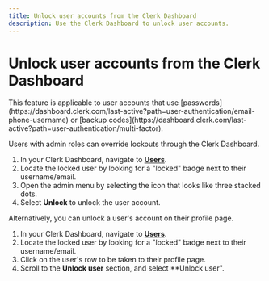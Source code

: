 ```yaml
---
title: Unlock user accounts from the Clerk Dashboard
description: Use the Clerk Dashboard to unlock user accounts.
---
```


# Unlock user accounts from the Clerk Dashboard

<Callout type="info">
This feature is applicable to user accounts that use [passwords](https://dashboard.clerk.com/last-active?path=user-authentication/email-phone-username) or [backup codes](https://dashboard.clerk.com/last-active?path=user-authentication/multi-factor).
</Callout>

Users with admin roles can override lockouts through the Clerk Dashboard.

1. In your Clerk Dashboard, navigate to **[Users](https://dashboard.clerk.com/last-active?path=users)**.
2. Locate the locked user by looking for a "locked" badge next to their username/email. 
3. Open the admin menu by selecting the icon that looks like three stacked dots.
4. Select **Unlock** to unlock the user account.

<Images
width={1512}
height={914}
src="/docs/images/security/userlock_dashboard.webp"
alt=" "
/>

Alternatively, you can unlock a user's account on their profile page. 

1. In your Clerk Dashboard, navigate to **[Users](https://dashboard.clerk.com/last-active?path=users)**.
2. Locate the locked user by looking for a "locked" badge next to their username/email. 
3. Click on the user's row to be taken to their profile page.
4. Scroll to the **Unlock user** section, and select **Unlock user".

<Images
width={1512}
height={914}
src="/docs/images/security/userlock_profile.webp"
alt=" "
/>